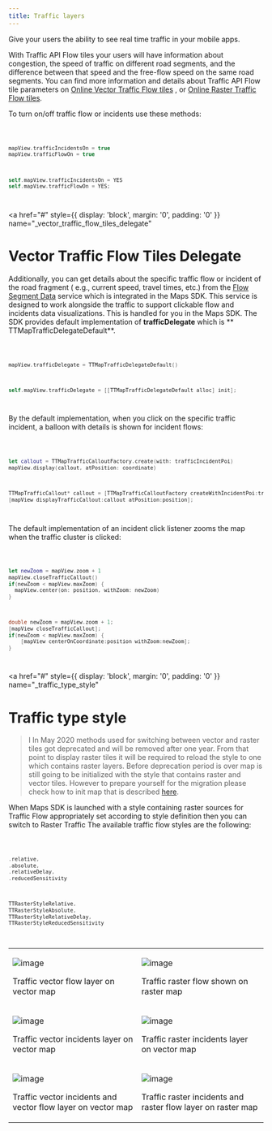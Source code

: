 ```yaml
---
title: Traffic layers
---
```


Give your users the ability to see real time traffic in your mobile apps.

With Traffic API Flow tiles your users will have information about congestion, the speed of traffic
on different road segments, and the difference between that speed and the free-flow speed on the
same road segments. You can find more information and details about Traffic API Flow tile parameters
on [Online Vector Traffic Flow tiles](/traffic-api/documentation/traffic-flow/vector-flow-tiles)
,
or [Online Raster Traffic Flow tiles](/traffic-api/documentation/traffic-flow/raster-flow-tiles).

To turn on/off traffic flow or incidents use these methods:

<Code>

```swift
mapView.trafficIncidentsOn = true
mapView.trafficFlowOn = true
```

```objectivec
self.mapView.trafficIncidentsOn = YES
self.mapView.trafficFlowOn = YES;
```

</Code>

<a
  href="#"
  style={{ display: 'block', margin: '0', padding: '0' }}
  name="_vector_traffic_flow_tiles_delegate"
></a>

# Vector Traffic Flow Tiles Delegate

Additionally, you can get details about the specific traffic flow or incident of the road fragment (
e.g., current speed, travel times, etc.) from
the [Flow Segment Data](documentation/traffic-api/documentation/traffic-flow/flow-segment-data.md)
service which is integrated in the Maps SDK. This service is designed to work alongside the traffic
to support clickable flow and incidents data visualizations. This is handled for you in the Maps
SDK. The SDK provides default implementation of **trafficDelegate** which is **
TTMapTrafficDelegateDefault**.

<Code>

```swift
mapView.trafficDelegate = TTMapTrafficDelegateDefault()
```

```objectivec
self.mapView.trafficDelegate = [[TTMapTrafficDelegateDefault alloc] init];
```

</Code>

By the default implementation, when you click on the specific traffic incident, a balloon with
details is shown for incident flows:

<Code>

```swift
let callout = TTMapTrafficCalloutFactory.create(with: trafficIncidentPoi)
mapView.display(callout, atPosition: coordinate)
```

```objectivec
TTMapTrafficCallout* callout = [TTMapTrafficCalloutFactory createWithIncidentPoi:trafficIncidentPoi];
[mapView displayTrafficCallout:callout atPosition:position];
```

</Code>

The default implementation of an incident click listener zooms the map when the traffic cluster is
clicked:

<Code>

```swift
let newZoom = mapView.zoom + 1
mapView.closeTrafficCallout()
if(newZoom < mapView.maxZoom) {
  mapView.center(on: position, withZoom: newZoom)
}
```

```objectivec
double newZoom = mapView.zoom + 1;
[mapView closeTrafficCallout];
if(newZoom < mapView.maxZoom) {
    [mapView centerOnCoordinate:position withZoom:newZoom];
}
```

</Code>

<a
  href="#"
  style={{ display: 'block', margin: '0', padding: '0' }}
  name="_traffic_type_style"
></a>

# Traffic type style

<Blockquote type="announcement" hasIcon>

I In May 2020 methods used for switching between vector and raster tiles got deprecated and will be
removed after one year. From that point to display raster tiles it will be required to reload the
style to one which contains raster layers. Before deprecation period is over map is still going to
be initialized with the style that contains raster and vector tiles. However to prepare yourself for
the migration please check how to init map that is
described [here](/maps-ios-sdk/documentation/map-display/documentation/map-initialization).

</Blockquote>

When Maps SDK is launched with a style containing raster sources for Traffic Flow appropriately set
according to style definition then you can switch to Raster Traffic The available traffic flow
styles are the following:

<Code>

```swift
.relative,
.absolute,
.relativeDelay,
.reducedSensitivity
```

```objectivec
TTRasterStyleRelative,
TTRasterStyleAbsolute,
TTRasterStyleRelativeDelay,
TTRasterStyleReducedSensitivity
```

</Code>

<table>
  <tbody>
    <tr>
      <td>
        <ContentWrapper maxWidth="350px" objectFit="contain">
          <p>
            <img src="../images/traffic_vector_flow.png" alt="image" />
          </p>
        </ContentWrapper>
        <p>Traffic vector flow layer on vector map</p>
      </td>
      <td>
        <ContentWrapper maxWidth="350px" objectFit="contain">
          <p>
            <img src="../images/traffic_raster_flow.png" alt="image" />
          </p>
        </ContentWrapper>
        <p>Traffic raster flow shown on raster map</p>
      </td>
    </tr>
    <tr>
      <td>
        <ContentWrapper maxWidth="350px" objectFit="contain">
          <p>
            <img src="../images/traffic_vector_incidents.png" alt="image" />
          </p>
        </ContentWrapper>
        <p>Traffic vector incidents layer on vector map</p>
      </td>
      <td>
        <ContentWrapper maxWidth="350px" objectFit="contain">
          <p>
            <img src="../images/traffic_raster_incidents.png" alt="image" />
          </p>
        </ContentWrapper>
        <p>Traffic raster incidents layer on vector map</p>
      </td>
    </tr>
    <tr>
      <td>
        <ContentWrapper maxWidth="350px" objectFit="contain">
          <p>
            <img src="../images/traffic_vector_incidentsFlow.png" alt="image" />
          </p>
        </ContentWrapper>
        <p>Traffic vector incidents and vector flow layer on vector map</p>
      </td>
      <td>
        <ContentWrapper maxWidth="350px" objectFit="contain">
          <p>
            <img src="../images/traffic_raster_incidentsFlow.png" alt="image" />
          </p>
        </ContentWrapper>
        <p>Traffic raster incidents and raster flow layer on raster map</p>
      </td>
    </tr>
  </tbody>
</table>